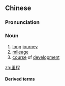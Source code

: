 ==Chinese==
{{zh-forms}}

===Pronunciation===
{{zh-pron
|m=lǐchéng
|c=lei5 cing4
|cat=n
}}

===Noun===
{{zh-noun}}

# [[long]] [[journey]]
# [[mileage]]
# [[course]] of [[development]]

[[zh:里程]]

====Derived terms====
{{zh-der|里程碑|食物里程}}